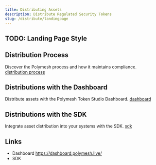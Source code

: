 ```yaml
---
title: Distributing Assets
description: Distribute Regulated Security Tokens
slug: /distribute/landingpage
---
```


## TODO: Landing Page Style

## Distribution Process

Discover the Polymesh process and how it maintains compliance. [distribution process](/distribute/introduction)

## Distributions with the Dashboard

Distribute assets with the Polymesh Token Studio Dashboard. [dashboard](/distribute/dashboard)

## Distributions with the SDK

Integrate asset distribution into your systems with the SDK. [sdk](/distribute/sdk)

## Links

- Dashboard https://dashboard.polymesh.live/
- SDK
